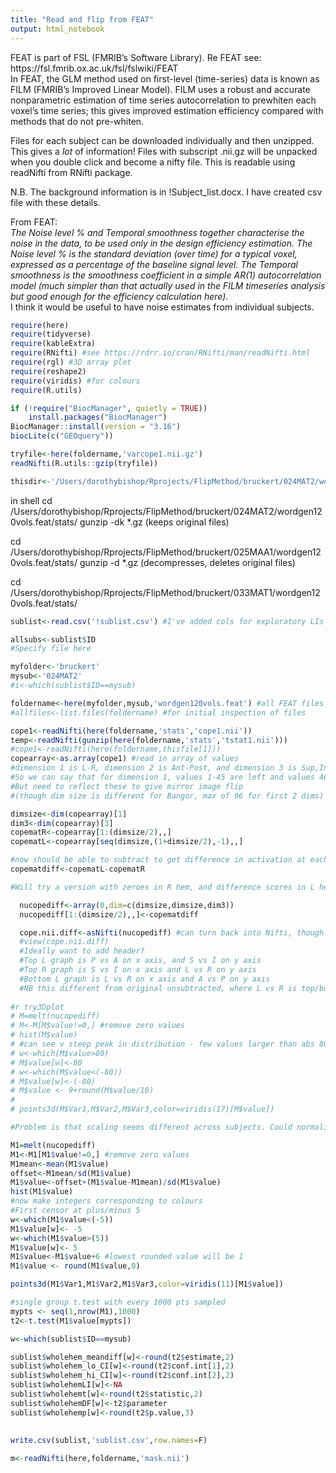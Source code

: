 ```yaml
---
title: "Read and flip from FEAT"
output: html_notebook
---
```


<!--# files in: https://openneuro.org/datasets/ds004073/versions/1.0.0 -->



FEAT is part of FSL (FMRIB's Software Library).
Re FEAT see: https://fsl.fmrib.ox.ac.uk/fsl/fslwiki/FEAT  
In FEAT, the GLM method used on first-level (time-series) data is known as FILM (FMRIB's Improved Linear Model). FILM uses a robust and accurate nonparametric estimation of time series autocorrelation to prewhiten each voxel's time series; this gives improved estimation efficiency compared with methods that do not pre-whiten. 


Files for each subject can be downloaded individually and then unzipped.  This gives a *lot* of information!
Files with subscript .nii.gz will be unpacked when you double click and become a nifty file. This is readable using readNifti from RNifti package.

N.B. The background information is in !Subject_list.docx. I have created csv file with these details.

From FEAT:  
_The Noise level % and Temporal smoothness together characterise the noise in the data, to be used only in the design efficiency estimation. The Noise level % is the standard deviation (over time) for a typical voxel, expressed as a percentage of the baseline signal level. The Temporal smoothness is the smoothness coefficient in a simple AR(1) autocorrelation model (much simpler than that actually used in the FILM timeseries analysis but good enough for the efficiency calculation here)._  
I think it would be useful to have noise estimates from individual subjects.  


```r
require(here)
require(tidyverse)
require(kableExtra)
require(RNifti) #see https://rdrr.io/cran/RNifti/man/readNifti.html
require(rgl) #3D array plot
require(reshape2)
require(viridis) #for colours
require(R.utils)

if (!require("BiocManager", quietly = TRUE))
    install.packages("BiocManager")
BiocManager::install(version = "3.16")
biocLite(c("GEOquery"))

tryfile<-here(foldername,'varcope1.nii.gz')
readNifti(R.utils::gzip(tryfile))

thisdir<-'/Users/dorothybishop/Rprojects/FlipMethod/bruckert/024MAT2/wordgen120vols.feat'

```

in shell
cd /Users/dorothybishop/Rprojects/FlipMethod/bruckert/024MAT2/wordgen120vols.feat/stats/
gunzip -dk *.gz  (keeps original files)

cd /Users/dorothybishop/Rprojects/FlipMethod/bruckert/025MAA1/wordgen120vols.feat/stats/
gunzip -d *.gz  (decompresses, deletes original files)

cd /Users/dorothybishop/Rprojects/FlipMethod/bruckert/033MAT1/wordgen120vols.feat/stats/

```r
sublist<-read.csv('!sublist.csv') #I've added cols for exploratory LIs

allsubs<-sublist$ID
#Specify file here
```

```r
myfolder<-'bruckert'
mysub<-'024MAT2'
#i<-which(sublist$ID==mysub)

foldername<-here(myfolder,mysub,'wordgen120vols.feat') #all FEAT files for this subject
#allfiles<-list.files(foldername) #for initial inspection of files

cope1<-readNifti(here(foldername,'stats','cope1.nii'))
temp<-readNifti(gunzip(here(foldername,'stats','tstat1.nii')))
#cope1<-readNifti(here(foldername,thisfile[1]))
copearray<-as.array(cope1) #read in array of values
#dimension 1 is L-R, dimension 2 is Ant-Post, and dimension 3 is Sup,Inf.
#So we can say that for dimension 1, values 1-45 are left and values 46-90 are R.
#But need to reflect these to give mirror image flip
#(though dim size is different for Bangor, max of 96 for first 2 dims)

dimsize<-dim(copearray)[1]
dim3<-dim(copearray)[3]
copematR<-copearray[1:(dimsize/2),,]
copematL<-copearray[seq(dimsize,(1+dimsize/2),-1),,]

#now should be able to subtract to get difference in activation at each voxel on single hemisphere
copematdiff<-copematL-copematR

#Will try a version with zeroes in R hem, and difference scores in L hem

  nucopediff<-array(0,dim=c(dimsize,dimsize,dim3))
  nucopediff[1:(dimsize/2),,]<-copematdiff

  cope.nii.diff<-asNifti(nucopediff) #can turn back into Nifti, though no header!
  #view(cope.nii.diff)
  #Ideally want to add header?
  #Top L graph is P vs A on x axis, and S vs I on y axis
  #Top R graph is S vs I on x axis and L vs R on y axis
  #Bottom L graph is L vs R on x axis and A vs P on y axis
  #NB this different from original unsubtracted, where L vs R is top/bottom on graph?
  
#r try3Dplot
# M=melt(nucopediff)
# M<-M[M$value!=0,] #remove zero values
# hist(M$value)
# #can see v steep peak in distribution - few values larger than abs 80; let's try censoring at plus/minus 80
# w<-which(M$value>80)
# M$value[w]<-80
# w<-which(M$value<(-80))
# M$value[w]<-(-80)
# M$value <- 9+round(M$value/10)
# 
# points3d(M$Var1,M$Var2,M$Var3,color=viridis(17)[M$value])

#Problem is that scaling seems different across subjects. Could normalise but that may make small differences look big in those with low activation? And would shift mean unless it was reinstated at zero!

M1=melt(nucopediff)
M1<-M1[M1$value!=0,] #remove zero values
M1mean<-mean(M1$value)
offset<-M1mean/sd(M1$value)
M1$value<-offset+(M1$value-M1mean)/sd(M1$value)
hist(M1$value)
#now make integers corresponding to colours
#First censor at plus/minus 5
w<-which(M1$value<(-5))
M1$value[w]<- -5
w<-which(M1$value>(5))
M1$value[w]<- 5
M1$value<-M1$value+6 #lowest rounded value will be 1
M1$value <- round(M1$value,0)

points3d(M1$Var1,M1$Var2,M1$Var3,color=viridis(11)[M1$value])

#single group t.test with every 1000 pts sampled
mypts <- seq(1,nrow(M1),1000)
t2<-t.test(M1$value[mypts])

w<-which(sublist$ID==mysub)

sublist$wholehem_meandiff[w]<-round(t2$estimate,2)
sublist$wholehem_lo_CI[w]<-round(t2$conf.int[1],2)
sublist$wholehem_hi_CI[w]<-round(t2$conf.int[2],2)
sublist$wholehemLI[w]<-NA
sublist$wholehemt[w]<-round(t2$statistic,2)
sublist$wholehemDF[w]<-t2$parameter
sublist$wholehemp[w]<-round(t2$p.value,3)

  
write.csv(sublist,'sublist.csv',row.names=F)
  
m<-readNifti(here,foldername,'mask.nii')

```




